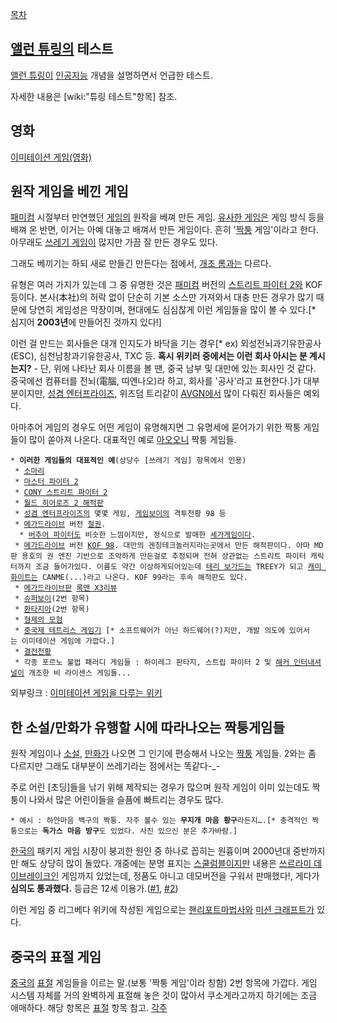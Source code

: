 [[목차]]
== [[앨런 튜링]]의 테스트 ==
[[앨런 튜링]]이 [[인공지능]] 개념을 설명하면서 언급한 테스트.

자세한 내용은 [wiki:"튜링 테스트"항목] 참조.
== 영화 ==
[[이미테이션 게임(영화)]]
== 원작 게임을 베낀 게임 ==
[[패미컴]] 시절부터 만연했던 [[게임]]의 원작을 베껴 만든 게임. [[유사한 게임]]은 게임 방식 등을 배껴 온 반면, 이거는 아예 대놓고 배껴서 만든 게임이다. 흔히 '[[짝퉁]] 게임'이라고 한다. 아무래도 [[쓰레기 게임]]이 많지만 가끔 잘 만든 경우도 있다.

그래도 베끼기는 하되 새로 만들긴 만든다는 점에서, [[개조 롬]]과는 다르다.

유형은 여러 가지가 있는데 그 중 유명한 것은 [[패미컴]] 버전의 [[스트리트 파이터 2]]와 KOF 등이다. 본사(本社)의 허락 없이 단순히 기본 소스만 가져와서 대충 만든 경우가 많기 때문에 당연히 게임성은 막장이며, 현대에도 심심찮게 이런 게임들을 많이 볼 수 있다.[* 심지어 '''2003년'''에 만들어진 것까지 있다!]

이런 걸 만드는 회사들은 대개 인지도가 바닥을 기는 경우[* ex) 외성전뇌과기유한공사(ESC), 심천남창과기유한공사, TXC 등. '''혹시 위키러 중에서는 이런 회사 아시는 분 계시는지?''' - 단, 위에 나타난 회사 이름을 볼 땐, 중국 남부 및 대만에 있는 회사인 것 같다. 중국에선 컴퓨터를 전뇌(電腦, 띠엔나오)라 하고, 회사를 '공사'라고 표현한다.]가 대부분이지만, [[성겸 엔터프라이즈]], 위즈덤 트리같이 [[AVGN]]에서 많이 다뤄진 회사들은 예외다.

아마추어 게임의 경우도 어떤 게임이 유명해지면 그 유명세에 묻어가기 위한 짝퉁 게임들이 많이 쏟아져 나온다. 대표적인 예로 [[아오오니]] 짝퉁 게임들.

 * '''이러한 게임들의 대표적인 예'''(상당수 [쓰레기 게임] 항목에서 인용)
  * [[소마리]]
  * [[마스터 파이터 2]]
  * [[CONY 스트리트 파이터 2]]
  * [[월드 히어로즈 2 해적판]]
  * [[성겸 엔터프라이즈]]의 몇몇 게임, [[게임보이]]의 격투천황 98 등
  * [[메가드라이브]] 버전 [[철권]].
   * [[버추어 파이터]]도 비슷한 느낌이지만, 정식으로 발매한 [[세가]]게임이다.
  * [[메가드라이브]] 버전 [http://bootleggames.wikia.com/wiki/King_of_Fighters_%2798 KOF 98]. 대만의 겐칭테크놀러지라는곳에서 만든 해적판이다. 아마 MD판 용호의 권 엔진 기반으로 조악하게 만든걸로 추정되며 전혀 상관없는 스트리트 파이터 캐릭터까지 조금 들어가있다. 이름도 약간 이상하게되어있는데 [[테리 보가드]]는 TREEY가 되고 [[캐미 화이트]]는 CANME(...)라고 나온다. KOF 99라는 후속 해적판도 있다.
  * [[메가드라이브]]판 [[록맨 X3]][http://zizon.pink/70013698695 리뷰]
  * [[슈퍼보이]](2번 항목)
  * [[환타지아]](2번 항목)
  * [[형제의 모험]]
  * [[중국제 테트리스 게임기]] [* 소프트웨어가 아닌 하드웨어(?)지만, 개발 의도에 있어서는 이미테이션 게임에 가깝다.]
  * [[결전천황]] 
  * 각종 포르노 불법 패러디 게임들 : 하이레그 판타지, 스트립 파이터 2 및 [[해커 인터내셔널]]이 개조한 비 라이센스 게임들... 
 
외부링크 : [http://bootleggames.wikia.com/wiki/BootlegGames_Wiki 이미테이션 게임을 다루는 위키]
== 한 소설/만화가 유행할 시에 따라나오는 짝퉁게임들 ==
원작 게임이나 [[소설]], [[만화]]가 나오면 그 인기에 편승해서 나오는 [[짝퉁]] 게임들. 2와는 좀 다르지만 그래도 대부분이 쓰레기라는 점에서는 똑같다-_-

주로 어린 [초딩]들을 낚기 위해 제작되는 경우가 많으며 원작 게임이 이미 있는데도 짝퉁이 나와서 많은 어린이들을 슬픔에 빠트리는 경우도 많다.

 * 예시 : 하얀마음 백구의 짝퉁. 자주 볼수 있는 '''무지개 마음 황구'''라든지….[* 충격적인 짝퉁으로는 '''독가스 마음 방구'''도 있었다. 사진 있으신 분은 추가바람.]

[[한국]]의 패키지 게임 시장이 붕괴한 원인 중 하나로 꼽히는 원흉이며 2000년대 중반까지만 해도 상당히 많이 돌았다. 개중에는 분명 표지는 [[스쿨럼블]]이지만 내용은 [[쓰르라미 데이브레이크]]인 게임까지 있었는데, 정품도 아니고 데모버전을 구워서 판매했다!, 게다가 '''심의도 통과했다.''' 등급은 12세 이용가.([http://color.egloos.com/1508987 #1], [http://gganbam.egloos.com/2927302 #2])

이런 게임 중 리그베다 위키에 작성된 게임으로는 [[핸리포트마법사]]와 [[미션 크래프트]]가 있다.
== 중국의 표절 게임 ==
[[중국]]의 [[표절]] 게임들을 이르는 말.(보통 '짝퉁 게임'이라 칭함) 2번 항목에 가깝다. 게임 시스템 자체를 거의 완벽하게 표절해 놓은 것이 많아서 쿠소게라고까지 하기에는 조금 애매하다. 해당 항목은 [[표절]] 항목 참고.
[[각주]]
